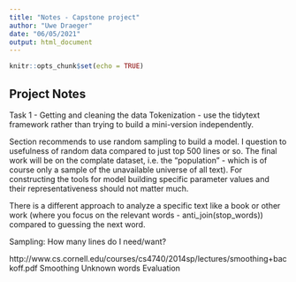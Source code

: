 ```yaml
---
title: "Notes - Capstone project"
author: "Uwe Draeger"
date: "06/05/2021"
output: html_document
---
```


```r
knitr::opts_chunk$set(echo = TRUE)
```

## Project Notes

Task 1 - Getting and cleaning the data
Tokenization - use the tidytext framework rather than trying to build a mini-version independently. 

Section recommends to use random sampling to build a model.
I question to usefulness of random data compared to just top 500 lines or so.
The final work will be on the complate dataset, i.e. the "population" - which is of course only a sample of the unavailable universe of all text). For constructing the tools for model building specific parameter values and their representativeness should not matter much.


There is a different approach to analyze a specific text like a book or other work  (where you focus on the relevant words - anti_join(stop_words)) compared to guessing the next word. 

Sampling:
How many lines do I need/want?


http://www.cs.cornell.edu/courses/cs4740/2014sp/lectures/smoothing+backoff.pdf
Smoothing
Unknown words
Evaluation 

